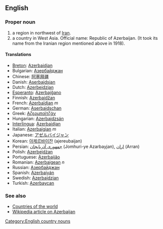 ==English==

===Proper noun===

# a region in northwest of [[Iran]].
# a country in West Asia. Official name: Republic of Azerbaijan. (It took its name from the Iranian region mentioned above in 1918).

====Translations====

*[[Breton]]: [[Azerbaidjan]]
*Bulgarian: [[Азербайджан]]
*Chinese: [[阿塞拜疆]]
*Danish: [[Aserbajdsjan]]
*Dutch: [[Azerbeidzjan]]
*[[Esperanto]]: [[Azerbajĝano]]
*Finnish: [[Azerbaidžan]]
*French: [[Azerbaïdjan]] ''m''
*German: [[Aserbaidschan]]
*Greek: [[Αζερμπαϊτζάν]]
*Hungarian: [[Azerbajdzsán]]
*[[Interlingua]]: [[Azerbaidjan]]
*Italian: [[Azerbaigian]] ''m''
*Japanese: [[アゼルバイジャン]]
*Korean: [[아제르바이잔]] (ajereubaijan)
*Persian: [[جمهوری آذربایجان]] (Jomhuri-ye Azarbayjan), [[اران]] (Arran)
*Polish: [[Azerbejdżan]]
*Portuguese: [[Azerbaijão]]
*Romanian: [[Azerbaigean]] ''n''
*Russian: [[Азербайджан]]
*Spanish: [[Azerbaiyán]]
*Swedish: [[Azerbajdzjan]]
*Turkish: [[Azerbaycan]]

===See also===
*[[Countries of the world]]
*[[en:Azerbaijan|Wikipedia article on Azerbaijan]]
[[Category:English country nouns]]